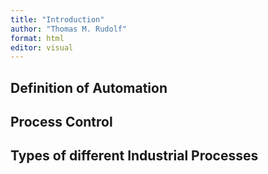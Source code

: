 ```yaml
---
title: "Introduction"
author: "Thomas M. Rudolf"
format: html
editor: visual
---
```


## Definition of Automation

## Process Control

## Types of different Industrial Processes
